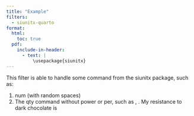 ```yaml
---
title: "Example"
filters:
  - siunitx-quarto
format:
  html:
    toc: true
  pdf:
    include-in-header:
      - text: |
          \usepackage{siunitx}
---
```


This filter is able to handle some command from the siunitx package, such as:

1. num (with random spaces) \num{ 123 45678 9   }
2. The qty command without power or per, such as \qty{3}{\micro\meter}, \qty{28}{\degreeCelsius}. My resistance to \qty{72}{\percent} dark chocolate is \qty{23}{\nano\ohm}
